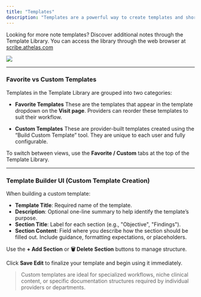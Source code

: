 ```yaml
---
title: "Templates"
description: "Templates are a powerful way to create templates and shortcuts for your documentation."
---
```



Looking for more note templates? Discover additional notes through the Template Library. You can access the library through the web browser at [scribe.athelas.com](http://scribe.athelas.com)

<Frame>
  <img src="/images/template_library.png" />
</Frame>

---

### Favorite vs Custom Templates

Templates in the Template Library are grouped into two categories:

* **Favorite Templates**
  These are the templates that appear in the template dropdown on the **Visit page**. Providers can reorder these templates to suit their workflow.

* **Custom Templates**
  These are provider-built templates created using the “Build Custom Template” tool. They are unique to each user and fully configurable.

To switch between views, use the **Favorite / Custom** tabs at the top of the Template Library.

---

### Template Builder UI (Custom Template Creation)

When building a custom template:

* **Template Title**: Required name of the template.
* **Description**: Optional one-line summary to help identify the template’s purpose.
* **Section Title**: Label for each section (e.g., "Objective", "Findings").
* **Section Content**: Field where you describe how the section should be filled out. Include guidance, formatting expectations, or placeholders.

Use the **+ Add Section** or **🗑 Delete Section** buttons to manage structure.

Click **Save Edit** to finalize your template and begin using it immediately.

> Custom templates are ideal for specialized workflows, niche clinical content, or specific documentation structures required by individual providers or departments.

